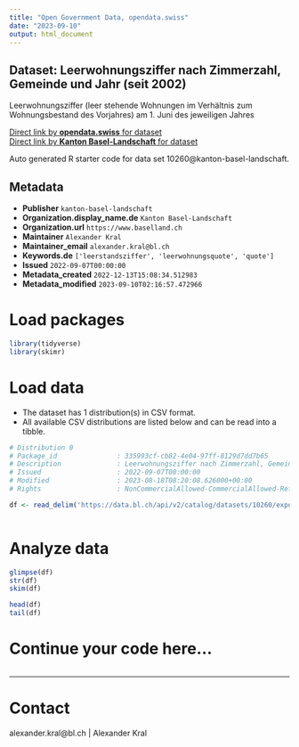```yaml
---
title: "Open Government Data, opendata.swiss"
date: "2023-09-10"
output: html_document
---
```


## Dataset: Leerwohnungsziffer nach Zimmerzahl, Gemeinde und Jahr (seit 2002)

Leerwohnungsziffer (leer stehende Wohnungen im Verhältnis zum Wohnungsbestand des Vorjahres) am 1. Juni des jeweiligen Jahres

[Direct link by **opendata.swiss** for dataset](https://opendata.swiss/de/dataset/leerwohnungsziffer-nach-zimmerzahl-gemeinde-und-jahr-ab-2002)<br>
[Direct link by **Kanton Basel-Landschaft** for dataset](https://data.bl.ch/explore/dataset/10260/)

Auto generated R starter code for data set 10260@kanton-basel-landschaft.

## Metadata

- **Publisher** `kanton-basel-landschaft`
- **Organization.display_name.de** `Kanton Basel-Landschaft`
- **Organization.url** `https://www.baselland.ch`
- **Maintainer** `Alexander Kral`
- **Maintainer_email** `alexander.kral@bl.ch`
- **Keywords.de** `['leerstandsziffer', 'leerwohnungsquote', 'quote']`
- **Issued** `2022-09-07T00:00:00`
- **Metadata_created** `2022-12-13T15:08:34.512983`
- **Metadata_modified** `2023-09-10T02:16:57.472966`


# Load packages

```r

library(tidyverse)
library(skimr)

```

# Load data

-   The dataset has 1 distribution(s) in CSV format.
-   All available CSV distributions are listed below and can be read into a tibble.

```r

# Distribution 0
# Package_id               : 335993cf-cb82-4e04-97ff-8129d7dd7b65
# Description              : Leerwohnungsziffer nach Zimmerzahl, Gemeinde und Jahr (seit 2002) (csv)
# Issued                   : 2022-09-07T00:00:00
# Modified                 : 2023-08-18T08:20:08.626000+00:00
# Rights                   : NonCommercialAllowed-CommercialAllowed-ReferenceRequired

df <- read_delim('https://data.bl.ch/api/v2/catalog/datasets/10260/exports/csv')



```

# Analyze data

```r

glimpse(df)
str(df)
skim(df)

head(df)
tail(df)

```

# Continue your code here...

```r

```

------------------------------------------------------------------------

# Contact

alexander.kral@bl.ch | Alexander Kral
